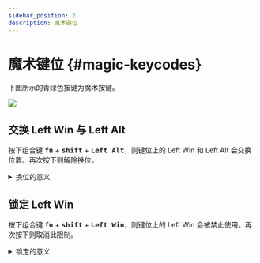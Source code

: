```yaml
---
sidebar_position: 2
description: 魔术键位
---
```


# 魔术键位  {#magic-keycodes}

下图所示的青绿色按键为魔术按键。

![](./img/elysium_keycodes_magics.svg)

## 交换 Left Win 与 Left Alt

按下组合键 <kbd>**fn**</kbd> + <kbd>**shift**</kbd> + <kbd>**Left Alt**</kbd>，则键位上的 Left Win 和 Left Alt 会交换位置。再次按下则解除换位。

<details>
  <summary> <Icon icon="fa-solid fa-file-circle-question" /> 换位的意义</summary>

为了符合 macOS 用户的习惯。

</details>

## 锁定 Left Win

按下组合键 <kbd>**fn**</kbd> + <kbd>**shift**</kbd> + <kbd>**Left Win**</kbd>，则键位上的 Left Win 会被禁止使用。再次按下则取消此限制。

<details>
  <summary> <Icon icon="fa-solid fa-file-circle-question" /> 锁定的意义</summary>

防止游戏或工作时误触 Win 键。

</details>